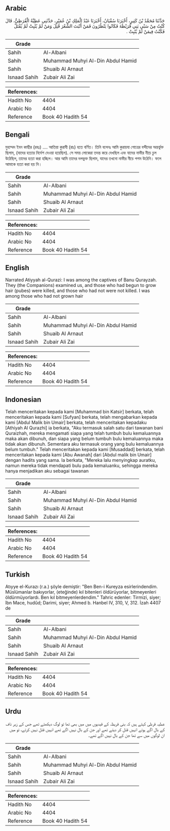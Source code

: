 ## Arabic


<div dir="rtl" lang="ar" style={{fontSize:'larger',backgroundColor:'#f8f9fa',padding:20}}>
حَدَّثَنَا مُحَمَّدُ بْنُ كَثِيرٍ، أَخْبَرَنَا سُفْيَانُ، أَخْبَرَنَا عَبْدُ الْمَلِكِ بْنُ عُمَيْرٍ، حَدَّثَنِي عَطِيَّةُ الْقُرَظِيُّ، قَالَ كُنْتُ مِنْ سَبْىِ بَنِي قُرَيْظَةَ فَكَانُوا يَنْظُرُونَ فَمَنْ أَنْبَتَ الشَّعْرَ قُتِلَ وَمَنْ لَمْ يُنْبِتْ لَمْ يُقْتَلْ فَكُنْتُ فِيمَنْ لَمْ يُنْبِتْ ‏.‏
</div>
<div style={{backgroundColor:'#f8f9fa',padding:20, marginBottom: 10}}><table> <thead> <tr> <th>Grade</th> <th></th> </tr> </thead> <tbody> <tr><td>Sahih</td><td>Al-Albani</td></tr><tr><td>Sahih</td><td>Muhammad Muhyi Al-Din Abdul Hamid</td></tr><tr><td>Sahih</td><td>Shuaib Al Arnaut</td></tr><tr><td>Isnaad Sahih</td><td>Zubair Ali Zai</td></tr></tbody></table><table> <thead> <tr> <th>References:</th> <th></th> </tr> </thead> <tbody><tr><td>Hadith No</td><td>4404</td></tr><tr><td>Arabic No</td><td>4404</td></tr><tr><td>Reference</td><td>Book 40 Hadith 54</td></tr></tbody></table></div>

## Bengali


<div dir="ltr" lang="bn" style={{fontSize:'larger',backgroundColor:'#f8f9fa',padding:20}}>
মুহাম্মদ ইবন কাছীর (রহঃ) .... আতিয়া কুরাযী (রাঃ) হতে বর্ণিত। তিনি বলেনঃ আমি কুরায়যা গোত্রের বন্দীদের অন্তর্ভুক্ত ছিলাম, (যাদের হত্যার নির্দেশ দেওয়া হয়েছিল). সে সময় লোকেরা তদন্ত করে দেখছিল এবং যাদের নাভীর নীচে চুল উঠেছিল, তাদের হত্যা করা হচ্ছিল। আর আমি তাদের দলভুক্ত ছিলাম, যাদের তখনো নাভীর নীচে পশম উঠেনি। ফলে আমাকে হত্যা করা হয় নি।
</div>
<div style={{backgroundColor:'#f8f9fa',padding:20, marginBottom: 10}}><table> <thead> <tr> <th>Grade</th> <th></th> </tr> </thead> <tbody> <tr><td>Sahih</td><td>Al-Albani</td></tr><tr><td>Sahih</td><td>Muhammad Muhyi Al-Din Abdul Hamid</td></tr><tr><td>Sahih</td><td>Shuaib Al Arnaut</td></tr><tr><td>Isnaad Sahih</td><td>Zubair Ali Zai</td></tr></tbody></table><table> <thead> <tr> <th>References:</th> <th></th> </tr> </thead> <tbody><tr><td>Hadith No</td><td>4404</td></tr><tr><td>Arabic No</td><td>4404</td></tr><tr><td>Reference</td><td>Book 40 Hadith 54</td></tr></tbody></table></div>

## English


<div dir="ltr" lang="en" style={{fontSize:'larger',backgroundColor:'#f8f9fa',padding:20}}>
Narrated Atiyyah al-Qurazi: I was among the captives of Banu Qurayzah. They (the Companions) examined us, and those who had begun to grow hair (pubes) were killed, and those who had not were not killed. I was among those who had not grown hair
</div>
<div style={{backgroundColor:'#f8f9fa',padding:20, marginBottom: 10}}><table> <thead> <tr> <th>Grade</th> <th></th> </tr> </thead> <tbody> <tr><td>Sahih</td><td>Al-Albani</td></tr><tr><td>Sahih</td><td>Muhammad Muhyi Al-Din Abdul Hamid</td></tr><tr><td>Sahih</td><td>Shuaib Al Arnaut</td></tr><tr><td>Isnaad Sahih</td><td>Zubair Ali Zai</td></tr></tbody></table><table> <thead> <tr> <th>References:</th> <th></th> </tr> </thead> <tbody><tr><td>Hadith No</td><td>4404</td></tr><tr><td>Arabic No</td><td>4404</td></tr><tr><td>Reference</td><td>Book 40 Hadith 54</td></tr></tbody></table></div>

## Indonesian


<div dir="ltr" lang="id" style={{fontSize:'larger',backgroundColor:'#f8f9fa',padding:20}}>
Telah menceritakan kepada kami [Muhammad bin Katsir] berkata, telah menceritakan kepada kami [Sufyan] berkata, telah mengabarkan kepada kami [Abdul Malik bin Umair] berkata, telah menceritakan kepadaku [Athiyah Al Qurazhi] ia berkata, "Aku termasuk salah satu dari tawanan bani Quraizhah, mereka mengamati siapa yang telah tumbuh bulu kemaluannya maka akan dibunuh, dan siapa yang belum tumbuh bulu kemaluannya maka tidak akan dibunuh. Sementara aku termasuk orang yang bulu kemaluannya belum tumbuh." Telah menceritakan kepada kami [Musaddad] berkata, telah menceritakan kepada kami [Abu Awanah] dari [Abdul malik bin Umair] dengan hadits yang sama. Ia berkata, "Mereka lalu menyingkap auratku, namun mereka tidak mendapati bulu pada kemaluanku, sehingga mereka hanya menjadikan aku sebagai tawanan
</div>
<div style={{backgroundColor:'#f8f9fa',padding:20, marginBottom: 10}}><table> <thead> <tr> <th>Grade</th> <th></th> </tr> </thead> <tbody> <tr><td>Sahih</td><td>Al-Albani</td></tr><tr><td>Sahih</td><td>Muhammad Muhyi Al-Din Abdul Hamid</td></tr><tr><td>Sahih</td><td>Shuaib Al Arnaut</td></tr><tr><td>Isnaad Sahih</td><td>Zubair Ali Zai</td></tr></tbody></table><table> <thead> <tr> <th>References:</th> <th></th> </tr> </thead> <tbody><tr><td>Hadith No</td><td>4404</td></tr><tr><td>Arabic No</td><td>4404</td></tr><tr><td>Reference</td><td>Book 40 Hadith 54</td></tr></tbody></table></div>

## Turkish


<div dir="ltr" lang="tr" style={{fontSize:'larger',backgroundColor:'#f8f9fa',padding:20}}>
Atıyye el-Kurazı (r.a.) şöyle demiştir: "Ben Ben-i Kureyza esirlerindendim. Müslümanlar bakıyorlar, (eteğinde) kıl bitenleri öldürüyorlar, bitmeyenleri öldürmüyorlardı. Ben kıl bitmeyenlerdendim." Tahric edenler: Tirmizi, siyer; îbn Mace, hudûd; Darimi, siyer; Ahmed b. Hanbel IV, 310, V, 312. İzah 4407 de
</div>
<div style={{backgroundColor:'#f8f9fa',padding:20, marginBottom: 10}}><table> <thead> <tr> <th>Grade</th> <th></th> </tr> </thead> <tbody> <tr><td>Sahih</td><td>Al-Albani</td></tr><tr><td>Sahih</td><td>Muhammad Muhyi Al-Din Abdul Hamid</td></tr><tr><td>Sahih</td><td>Shuaib Al Arnaut</td></tr><tr><td>Isnaad Sahih</td><td>Zubair Ali Zai</td></tr></tbody></table><table> <thead> <tr> <th>References:</th> <th></th> </tr> </thead> <tbody><tr><td>Hadith No</td><td>4404</td></tr><tr><td>Arabic No</td><td>4404</td></tr><tr><td>Reference</td><td>Book 40 Hadith 54</td></tr></tbody></table></div>

## Urdu


<div dir="rtl" lang="ur" style={{fontSize:'larger',backgroundColor:'#f8f9fa',padding:20}}>
عطیہ قرظی کہتے ہیں کہ بنی قریظہ کے قیدیوں میں میں بھی تھا تو لوگ دیکھتے تھے جس کے زیر ناف کے بال اگے ہوتے انہیں قتل کر دیتے تھے اور جن کے بال نہیں اگے تھے انہیں قتل نہیں کرتے، تو میں ان لوگوں میں سے تھا جن کے بال نہیں اگے تھے۔
</div>
<div style={{backgroundColor:'#f8f9fa',padding:20, marginBottom: 10}}><table> <thead> <tr> <th>Grade</th> <th></th> </tr> </thead> <tbody> <tr><td>Sahih</td><td>Al-Albani</td></tr><tr><td>Sahih</td><td>Muhammad Muhyi Al-Din Abdul Hamid</td></tr><tr><td>Sahih</td><td>Shuaib Al Arnaut</td></tr><tr><td>Isnaad Sahih</td><td>Zubair Ali Zai</td></tr></tbody></table><table> <thead> <tr> <th>References:</th> <th></th> </tr> </thead> <tbody><tr><td>Hadith No</td><td>4404</td></tr><tr><td>Arabic No</td><td>4404</td></tr><tr><td>Reference</td><td>Book 40 Hadith 54</td></tr></tbody></table></div>